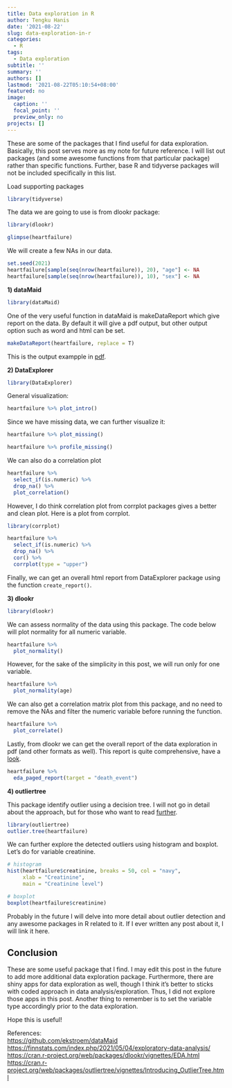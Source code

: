 ```yaml
---
title: Data exploration in R
author: Tengku Hanis
date: '2021-08-22'
slug: data-exploration-in-r
categories:
  - R
tags:
  - Data exploration
subtitle: ''
summary: ''
authors: []
lastmod: '2021-08-22T05:10:54+08:00'
featured: no
image:
  caption: ''
  focal_point: ''
  preview_only: no
projects: []
---
```


These are some of the packages that I find useful for data exploration. Basically, this post serves more as my note for future reference. I will list out packages (and some awesome functions from that particular package) rather than specific functions. Further, base R and tidyverse packages will not be included specifically in this list.

Load supporting packages

```r
library(tidyverse)
```

The data we are going to use is from dlookr package:

```r
library(dlookr)
```

```r
glimpse(heartfailure)
```
We will create a few NAs in our data.
```r
set.seed(2021)
heartfailure[sample(seq(nrow(heartfailure)), 20), "age"] <- NA
heartfailure[sample(seq(nrow(heartfailure)), 10), "sex"] <- NA
```

**1)  dataMaid**

```r
library(dataMaid)
```

One of the very useful function in dataMaid is makeDataReport which give report on the data. By default it will give a pdf output, but other output option such as word and html can be set.

```r
makeDataReport(heartfailure, replace = T)
```

This is the output exampple in [pdf](https://tengkuhanis.netlify.app/files/dataMaid_heartfailure.pdf).

**2)  DataExplorer**

```r
library(DataExplorer)
```

General visualization:

```r
heartfailure %>% plot_intro()
```

Since we have missing data, we can further visualize it:

```r
heartfailure %>% plot_missing()

heartfailure %>% profile_missing()
```

We can also do a correlation plot

```r
heartfailure %>% 
  select_if(is.numeric) %>% 
  drop_na() %>% 
  plot_correlation()
```

However, I do think correlation plot from corrplot packages gives a better and clean plot. Here is a plot from corrplot.

```r
library(corrplot)

heartfailure %>% 
  select_if(is.numeric) %>% 
  drop_na() %>% 
  cor() %>% 
  corrplot(type = "upper")
```

Finally, we can get an overall html report from DataExplorer package using the function `create_report()`.

**3) dlookr**

```r
library(dlookr)
```

We can assess normality of the data using this package. The code below will plot normality for all numeric variable.
```r
heartfailure %>% 
  plot_normality()
```
However, for the sake of the simplicity in this post, we will run only for one variable.
```r
heartfailure %>% 
  plot_normality(age)
```

We can also get a correlation matrix plot from this package, and no need to remove the NAs and filter the numeric variable before running the function.
```r
heartfailure %>% 
  plot_correlate()
```

Lastly, from dlookr we can get the overall report of the data exploration in pdf (and other formats as well). This report is quite comprehensive, have a [look](https://tengkuhanis.netlify.app/files/EDA_Paged_Report.pdf). 
```r
heartfailure %>% 
  eda_paged_report(target = "death_event")
```

**4) outliertree**

This package identify outlier using a decision tree. I will not go in detail about the approach, but for those who want to read [further](https://arxiv.org/abs/2001.00636).  
```r
library(outliertree)
outlier.tree(heartfailure)
```

We can further explore the detected outliers using histogram and boxplot. Let's do for variable creatinine.
```r
# histogram
hist(heartfailure$creatinine, breaks = 50, col = "navy",
     xlab = "Creatinine", 
     main = "Creatinine level")

# boxplot
boxplot(heartfailure$creatinine)
```

Probably in the future I will delve into more detail about outlier detection and any awesome packages in R related to it. If I ever written any post about it, I will link it here.

## Conclusion

These are some useful package that I find. I may edit this post in the future to add more additional data exploration package. Furthermore, there are shiny apps for data exploration as well, though I think it's better to sticks with coded approach in data analysis/exploration. Thus, I did not explore those apps in this post. Another thing to remember is to set the variable type accordingly prior to the data exploration.

Hope this is useful!

References:\
<https://github.com/ekstroem/dataMaid>\
<https://finnstats.com/index.php/2021/05/04/exploratory-data-analysis/>\
<https://cran.r-project.org/web/packages/dlookr/vignettes/EDA.html>\
<https://cran.r-project.org/web/packages/outliertree/vignettes/Introducing_OutlierTree.html>
